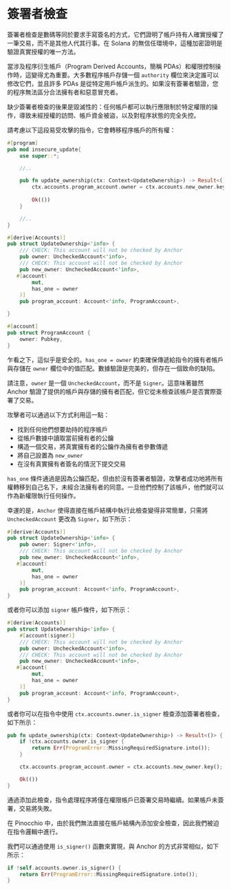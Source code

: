 
# 簽署者檢查

簽署者檢查是數碼等同於要求手寫簽名的方式，它們證明了帳戶持有人確實授權了一筆交易，而不是其他人代其行事。在 Solana 的無信任環境中，這種加密證明是驗證真實授權的唯一方法。

當涉及程序衍生帳戶（Program Derived Accounts，簡稱 PDAs）和權限控制操作時，這變得尤為重要。大多數程序帳戶存儲一個 `authority` 欄位來決定誰可以修改它們，並且許多 PDAs 是從特定用戶帳戶派生的。如果沒有簽署者驗證，您的程序無法區分合法擁有者和惡意冒充者。

缺少簽署者檢查的後果是毀滅性的：任何帳戶都可以執行應限制於特定權限的操作，導致未經授權的訪問、帳戶資金被盜，以及對程序狀態的完全失控。

<ArticleSection name="Anchor" id="anchor" level="h2" />

請考慮以下這段易受攻擊的指令，它會轉移程序帳戶的所有權：

```rust
#[program]
pub mod insecure_update{
    use super::*;

    //..

    pub fn update_ownership(ctx: Context<UpdateOwnership>) -> Result<()> {
        ctx.accounts.program_account.owner = ctx.accounts.new_owner.key();
    
        Ok(())
    }

    //..
}

#[derive(Accounts)]
pub struct UpdateOwnership<'info> {
    /// CHECK: This account will not be checked by Anchor
    pub owner: UncheckedAccount<'info>,
    /// CHECK: This account will not be checked by Anchor
    pub new_owner: UncheckedAccount<'info>,
   #[account(
        mut,
        has_one = owner
    )]
    pub program_account: Account<'info, ProgramAccount>,

}

#[account]
pub struct ProgramAccount {
    owner: Pubkey,
}
```

乍看之下，這似乎是安全的。`has_one = owner` 約束確保傳遞給指令的擁有者帳戶與存儲在 `owner` 欄位中的值匹配。數據驗證是完美的，但存在一個致命的缺陷。

請注意，`owner` 是一個 `UncheckedAccount`，而不是 `Signer`。這意味著雖然 Anchor 驗證了提供的帳戶與存儲的擁有者匹配，但它從未檢查該帳戶是否實際簽署了交易。

攻擊者可以通過以下方式利用這一點：
- 找到任何他們想要劫持的程序帳戶
- 從帳戶數據中讀取當前擁有者的公鑰
- 構造一個交易，將真實擁有者的公鑰作為擁有者參數傳遞
- 將自己設置為 `new_owner`
- 在沒有真實擁有者簽名的情況下提交交易

`has_one` 條件通過是因為公鑰匹配，但由於沒有簽署者驗證，攻擊者成功地將所有權轉移到自己名下，未經合法擁有者的同意。一旦他們控制了該帳戶，他們就可以作為新權限執行任何操作。

幸運的是，`Anchor` 使得直接在帳戶結構中執行此檢查變得非常簡單，只需將 `UncheckedAccount` 更改為 `Signer`，如下所示：

```rust
#[derive(Accounts)]
pub struct UpdateOwnership<'info> {
    pub owner: Signer<'info>,
    /// CHECK: This account will not be checked by Anchor
    pub new_owner: UncheckedAccount<'info>,
   #[account(
        mut,
        has_one = owner
    )]
    pub program_account: Account<'info, ProgramAccount>,
}
```

或者你可以添加 `signer` 帳戶條件，如下所示：

```rust
#[derive(Accounts)]
pub struct UpdateOwnership<'info> {
    #[account(signer)]
    /// CHECK: This account will not be checked by Anchor
    pub owner: UncheckedAccount<'info>,
    /// CHECK: This account will not be checked by Anchor
    pub new_owner: UncheckedAccount<'info>,
   #[account(
        mut,
        has_one = owner
    )]
    pub program_account: Account<'info, ProgramAccount>,
}
```

或者你可以在指令中使用 `ctx.accounts.owner.is_signer` 檢查添加簽署者檢查，如下所示：

```rust
pub fn update_ownership(ctx: Context<UpdateOwnership>) -> Result<()> {
    if !ctx.accounts.owner.is_signer {
        return Err(ProgramError::MissingRequiredSignature.into());
    }

    ctx.accounts.program_account.owner = ctx.accounts.new_owner.key();

    Ok(())
}
```

通過添加此檢查，指令處理程序將僅在權限帳戶已簽署交易時繼續。如果帳戶未簽署，交易將失敗。

<ArticleSection name="Pinocchio" id="pinocchio" level="h2" />

在 Pinocchio 中，由於我們無法直接在帳戶結構內添加安全檢查，因此我們被迫在指令邏輯中進行。

我們可以通過使用 `is_signer()` 函數來實現，與 Anchor 的方式非常相似，如下所示：

```rust
if !self.accounts.owner.is_signer() {
    return Err(ProgramError::MissingRequiredSignature.into());
}
```
